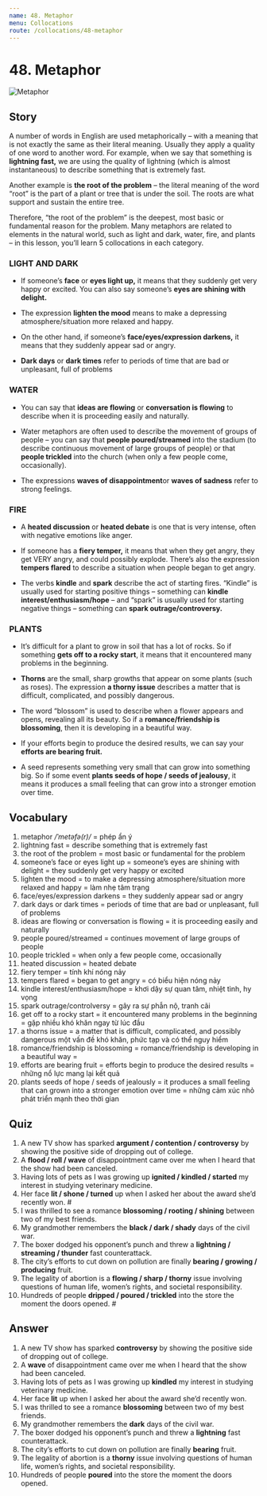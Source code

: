 ```yaml
---
name: 48. Metaphor
menu: Collocations
route: /collocations/48-metaphor
---
```



# 48. Metaphor

<Image src="/public/metaphor.jpg" alt="Metaphor" />

## Story

A number of words in English are used metaphorically – with a meaning that is not exactly the same as their literal meaning. Usually they apply a quality of one word to another word. For example, when we say that something is **lightning fast,** we are using the quality of lightning (which is almost instantaneous) to describe something that is extremely fast.

Another example is **the root of the problem** – the literal meaning of the word “root” is the part of a plant or tree that is under the soil. The roots are what support and sustain the entire tree. 

Therefore, “the root of the problem” is the deepest, most basic or fundamental reason for the problem.
Many metaphors are related to elements in the natural world, such as light and dark, water, fire, and plants – in this lesson, you’ll learn 5 collocations in each category.

### LIGHT AND DARK

- If someone’s **face** or **eyes light up,** it means that they suddenly get very happy or excited. You can also say someone’s **eyes are shining with delight.**

- The expression **lighten the mood** means to make a depressing atmosphere/situation more relaxed and happy.

- On the other hand, if someone’s **face/eyes/expression darkens,** it means that they suddenly appear sad or angry.

- **Dark days** or **dark times** refer to periods of time that are bad or unpleasant, full of problems

### WATER

- You can say that **ideas are flowing** or **conversation is flowing** to describe when it is proceeding easily and naturally.

- Water metaphors are often used to describe the movement of groups of people – you can say that **people poured/streamed** into the stadium (to describe continuous movement of large groups of people) or that **people trickled** into the church (when only a few people come, occasionally).

- The expressions **waves of disappointment**or **waves of sadness** refer to strong feelings.

### FIRE

- A **heated discussion** or **heated debate** is one that is very intense, often with negative emotions like anger.

- If someone has a **fiery temper,** it means that when they get angry, they get VERY angry, and could possibly explode. There’s also the expression **tempers flared** to describe a situation when people began to get angry.

- The verbs **kindle** and **spark** describe the act of starting fires. “Kindle” is usually used for starting positive things – something can **kindle interest/enthusiasm/hope** – and “spark” is usually used for starting negative things – something can **spark outrage/controversy.**

### PLANTS

- It’s difficult for a plant to grow in soil that has a lot of rocks. So if something **gets off to a rocky start**, it means that it encountered many problems in the beginning.

- **Thorns** are the small, sharp growths that appear on some plants (such as roses). The expression **a thorny issue** describes a matter that is difficult, complicated, and possibly dangerous.
- The word “blossom” is used to describe when a flower appears and opens, revealing all its beauty. So if a **romance/friendship is blossoming**, then it is developing in a beautiful way.

- If your efforts begin to produce the desired results, we can say your **efforts are bearing fruit.**

- A seed represents something very small that can grow into something big. So if some event **plants seeds of hope / seeds of jealousy**, it means it produces a small feeling that can grow into a stronger emotion over time.

## Vocabulary

1. metaphor _/ˈmetəfə(r)/_ = phép ẩn ý
2. lightning fast = describe something that is extremely fast
3. the root of the problem = most basic or fundamental for the problem
4. someone’s face or eyes light up = someone’s eyes are shining with delight = they suddenly get very happy or excited
5. lighten the mood = to make a depressing atmosphere/situation more relaxed and happy = làm nhẹ tâm trạng
6. face/eyes/expression darkens = they suddenly appear sad or angry
7. dark days or dark times = periods of time that are bad or unpleasant, full of problems
8. ideas are flowing or conversation is flowing = it is proceeding easily and naturally
9. people poured/streamed = continues movement of large groups of people
10. people trickled = when only a few people come, occasionally
11. heated discussion = heated debate
12. fiery temper = tính khí nóng nảy
13. tempers flared = began to get angry = có biểu hiện nóng nảy
14. kindle interest/enthusiasm/hope = khơi dậy sự quan tâm, nhiệt tình, hy vọng
15. spark outrage/controlversy = gây ra sự phẫn nộ, tranh cãi
16. get off to a rocky start = it encountered many problems in the beginning = gặp nhiều khó khăn ngay từ lúc đầu
17. a thorns issue = a matter that is difficult, complicated, and possibly dangerous một vấn đề khó khăn, phức tạp và có thể nguy hiểm
18. romance/friendship is blossoming = romance/friendship is developing in a beautiful way =
19. efforts are bearing fruit = efforts begin to produce the desired results = những nổ lực mang lại kết quả
20. plants seeds of hope / seeds of jealously = it produces a small feeling that can grown into a stronger emotion over time = những cảm xúc nhỏ phát triển mạnh theo thời gian

## Quiz

1. A new TV show has sparked **argument / contention / controversy** by showing the positive side of dropping out of college.
2. A **flood / roll / wave** of disappointment came over me when I heard that the show had been canceled.
3. Having lots of pets as I was growing up **ignited / kindled / started** my interest in studying veterinary medicine.
4. Her face **lit / shone / turned** up when I asked her about the award she’d recently won. #
5. I was thrilled to see a romance **blossoming / rooting / shining** between two of my best friends.
6. My grandmother remembers the **black / dark / shady** days of the civil war.
7. The boxer dodged his opponent’s punch and threw a **lightning / streaming / thunder** fast counterattack.
8. The city’s efforts to cut down on pollution are finally **bearing / growing / producing** fruit.
9. The legality of abortion is a **flowing / sharp / thorny** issue involving questions of human life, women’s rights, and societal responsibility.
10. Hundreds of people **dripped / poured / trickled** into the store the moment the doors opened. #

## Answer

1. A new TV show has sparked **controversy** by showing the positive side of dropping out of college.
2. A **wave** of disappointment came over me when I heard that the show had been canceled.
3. Having lots of pets as I was growing up **kindled** my interest in studying veterinary medicine.
4. Her face **lit** up when I asked her about the award she’d recently won.
5. I was thrilled to see a romance **blossoming** between two of my best friends.
6. My grandmother remembers the **dark** days of the civil war.
7. The boxer dodged his opponent’s punch and threw a **lightning** fast counterattack.
8. The city’s efforts to cut down on pollution are finally **bearing** fruit.
9. The legality of abortion is a **thorny** issue involving questions of human life, women’s rights, and societal responsibility.
10. Hundreds of people **poured** into the store the moment the doors opened.
